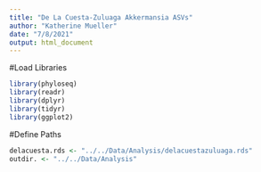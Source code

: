 ```yaml
---
title: "De La Cuesta-Zuluaga Akkermansia ASVs"
author: "Katherine Mueller"
date: "7/8/2021"
output: html_document
---
```


#Load Libraries
```r
library(phyloseq)
library(readr)
library(dplyr)
library(tidyr)
library(ggplot2)
```

#Define Paths
```r
delacuesta.rds <- "../../Data/Analysis/delacuestazuluaga.rds"
outdir. <- "../../Data/Analysis"
```
